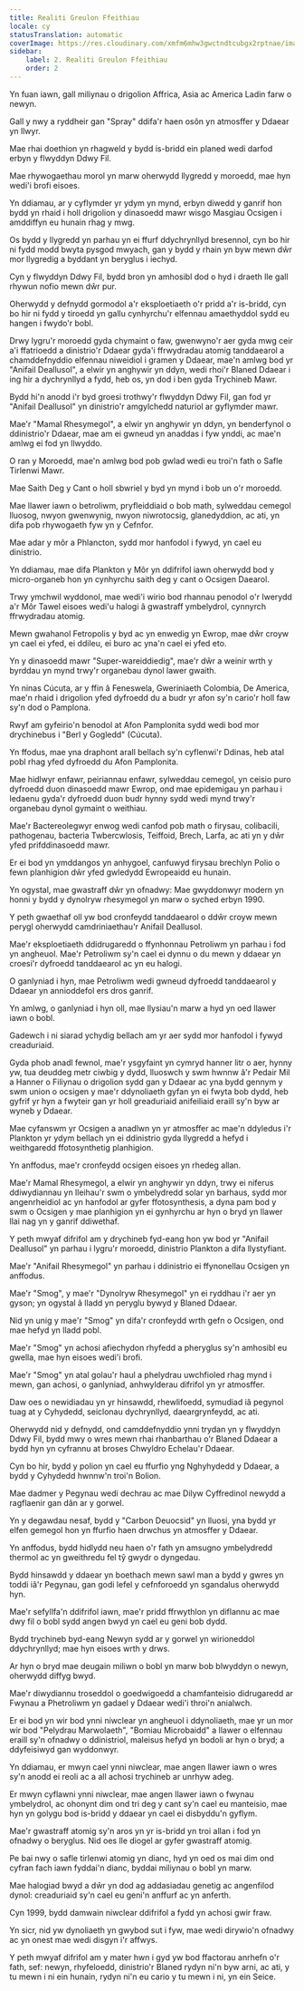 ```yaml
---
title: Realiti Greulon Ffeithiau
locale: cy
statusTranslation: automatic
coverImage: https://res.cloudinary.com/xmfm6mhw3gwctndtcubgx2rptnae/image/upload/v1741354419/small_cover_la_gran_rebelion_28716e29d2.webp
sidebar:
    label: 2. Realiti Greulon Ffeithiau
    order: 2
---
```

Yn fuan iawn, gall miliynau o drigolion Affrica, Asia ac America Ladin farw o newyn.

Gall y nwy a ryddheir gan "Spray" ddifa'r haen osôn yn atmosffer y Ddaear yn llwyr.

Mae rhai doethion yn rhagweld y bydd is-bridd ein planed wedi darfod erbyn y flwyddyn Ddwy Fil.

Mae rhywogaethau morol yn marw oherwydd llygredd y moroedd, mae hyn wedi'i brofi eisoes.

Yn ddiamau, ar y cyflymder yr ydym yn mynd, erbyn diwedd y ganrif hon bydd yn rhaid i holl drigolion y dinasoedd mawr wisgo Masgiau Ocsigen i amddiffyn eu hunain rhag y mwg.

Os bydd y llygredd yn parhau yn ei ffurf ddychrynllyd bresennol, cyn bo hir ni fydd modd bwyta pysgod mwyach, gan y bydd y rhain yn byw mewn dŵr mor llygredig a byddant yn beryglus i iechyd.

Cyn y flwyddyn Ddwy Fil, bydd bron yn amhosibl dod o hyd i draeth lle gall rhywun nofio mewn dŵr pur.

Oherwydd y defnydd gormodol a'r eksploetiaeth o'r pridd a'r is-bridd, cyn bo hir ni fydd y tiroedd yn gallu cynhyrchu'r elfennau amaethyddol sydd eu hangen i fwydo'r bobl.

Drwy lygru'r moroedd gyda chymaint o faw, gwenwyno'r aer gyda mwg ceir a'i ffatrioedd a dinistrio'r Ddaear gyda'i ffrwydradau atomig tanddaearol a chamddefnyddio elfennau niweidiol i gramen y Ddaear, mae'n amlwg bod yr "Anifail Deallusol", a elwir yn anghywir yn ddyn, wedi rhoi'r Blaned Ddaear i ing hir a dychrynllyd a fydd, heb os, yn dod i ben gyda Trychineb Mawr.

Bydd hi'n anodd i'r byd groesi trothwy'r flwyddyn Ddwy Fil, gan fod yr "Anifail Deallusol" yn dinistrio'r amgylchedd naturiol ar gyflymder mawr.

Mae'r "Mamal Rhesymegol", a elwir yn anghywir yn ddyn, yn benderfynol o ddinistrio'r Ddaear, mae am ei gwneud yn anaddas i fyw ynddi, ac mae'n amlwg ei fod yn llwyddo.

O ran y Moroedd, mae'n amlwg bod pob gwlad wedi eu troi'n fath o Safle Tirlenwi Mawr.

Mae Saith Deg y Cant o holl sbwriel y byd yn mynd i bob un o'r moroedd.

Mae llawer iawn o betroliwm, pryfleiddiaid o bob math, sylweddau cemegol lluosog, nwyon gwenwynig, nwyon niwrotocsig, glanedyddion, ac ati, yn difa pob rhywogaeth fyw yn y Cefnfor.

Mae adar y môr a Phlancton, sydd mor hanfodol i fywyd, yn cael eu dinistrio.

Yn ddiamau, mae difa Plankton y Môr yn ddifrifol iawn oherwydd bod y micro-organeb hon yn cynhyrchu saith deg y cant o Ocsigen Daearol.

Trwy ymchwil wyddonol, mae wedi'i wirio bod rhannau penodol o'r Iwerydd a'r Môr Tawel eisoes wedi'u halogi â gwastraff ymbelydrol, cynnyrch ffrwydradau atomig.

Mewn gwahanol Fetropolis y byd ac yn enwedig yn Ewrop, mae dŵr croyw yn cael ei yfed, ei ddileu, ei buro ac yna'n cael ei yfed eto.

Yn y dinasoedd mawr "Super-wareiddiedig", mae'r dŵr a weinir wrth y byrddau yn mynd trwy'r organebau dynol lawer gwaith.

Yn ninas Cúcuta, ar y ffin â Feneswela, Gweriniaeth Colombia, De America, mae'n rhaid i drigolion yfed dyfroedd du a budr yr afon sy'n cario'r holl faw sy'n dod o Pamplona.

Rwyf am gyfeirio'n benodol at Afon Pamplonita sydd wedi bod mor drychinebus i "Berl y Gogledd" (Cúcuta).

Yn ffodus, mae yna draphont arall bellach sy'n cyflenwi'r Ddinas, heb atal pobl rhag yfed dyfroedd du Afon Pamplonita.

Mae hidlwyr enfawr, peiriannau enfawr, sylweddau cemegol, yn ceisio puro dyfroedd duon dinasoedd mawr Ewrop, ond mae epidemigau yn parhau i ledaenu gyda'r dyfroedd duon budr hynny sydd wedi mynd trwy'r organebau dynol gymaint o weithiau.

Mae'r Bactereolegwyr enwog wedi canfod pob math o firysau, colibacili, pathogenau, bacteria Twbercwlosis, Teiffoid, Brech, Larfa, ac ati yn y dŵr yfed prifddinasoedd mawr.

Er ei bod yn ymddangos yn anhygoel, canfuwyd firysau brechlyn Polio o fewn planhigion dŵr yfed gwledydd Ewropeaidd eu hunain.

Yn ogystal, mae gwastraff dŵr yn ofnadwy: Mae gwyddonwyr modern yn honni y bydd y dynolryw rhesymegol yn marw o syched erbyn 1990.

Y peth gwaethaf oll yw bod cronfeydd tanddaearol o ddŵr croyw mewn perygl oherwydd camdriniaethau'r Anifail Deallusol.

Mae'r eksploetiaeth ddidrugaredd o ffynhonnau Petroliwm yn parhau i fod yn angheuol. Mae'r Petroliwm sy'n cael ei dynnu o du mewn y ddaear yn croesi'r dyfroedd tanddaearol ac yn eu halogi.

O ganlyniad i hyn, mae Petroliwm wedi gwneud dyfroedd tanddaearol y Ddaear yn annioddefol ers dros ganrif.

Yn amlwg, o ganlyniad i hyn oll, mae llysiau'n marw a hyd yn oed llawer iawn o bobl.

Gadewch i ni siarad ychydig bellach am yr aer sydd mor hanfodol i fywyd creaduriaid.

Gyda phob anadl fewnol, mae'r ysgyfaint yn cymryd hanner litr o aer, hynny yw, tua deuddeg metr ciwbig y dydd, lluoswch y swm hwnnw â'r Pedair Mil a Hanner o Filiynau o drigolion sydd gan y Ddaear ac yna bydd gennym y swm union o ocsigen y mae'r ddynoliaeth gyfan yn ei fwyta bob dydd, heb gyfrif yr hyn a fwyteir gan yr holl greaduriaid anifeiliaid eraill sy'n byw ar wyneb y Ddaear.

Mae cyfanswm yr Ocsigen a anadlwn yn yr atmosffer ac mae'n ddyledus i'r Plankton yr ydym bellach yn ei ddinistrio gyda llygredd a hefyd i weithgaredd ffotosynthetig planhigion.

Yn anffodus, mae'r cronfeydd ocsigen eisoes yn rhedeg allan.

Mae'r Mamal Rhesymegol, a elwir yn anghywir yn ddyn, trwy ei niferus ddiwydiannau yn lleihau'r swm o ymbelydredd solar yn barhaus, sydd mor angenrheidiol ac yn hanfodol ar gyfer ffotosynthesis, a dyna pam bod y swm o Ocsigen y mae planhigion yn ei gynhyrchu ar hyn o bryd yn llawer llai nag yn y ganrif ddiwethaf.

Y peth mwyaf difrifol am y drychineb fyd-eang hon yw bod yr "Anifail Deallusol" yn parhau i lygru'r moroedd, dinistrio Plankton a difa llystyfiant.

Mae'r "Anifail Rhesymegol" yn parhau i ddinistrio ei ffynonellau Ocsigen yn anffodus.

Mae'r "Smog", y mae'r "Dynolryw Rhesymegol" yn ei ryddhau i'r aer yn gyson; yn ogystal â lladd yn peryglu bywyd y Blaned Ddaear.

Nid yn unig y mae'r "Smog" yn difa'r cronfeydd wrth gefn o Ocsigen, ond mae hefyd yn lladd pobl.

Mae'r "Smog" yn achosi afiechydon rhyfedd a pheryglus sy'n amhosibl eu gwella, mae hyn eisoes wedi'i brofi.

Mae'r "Smog" yn atal golau'r haul a phelydrau uwchfioled rhag mynd i mewn, gan achosi, o ganlyniad, anhwylderau difrifol yn yr atmosffer.

Daw oes o newidiadau yn yr hinsawdd, rhewlifoedd, symudiad iâ pegynol tuag at y Cyhydedd, seiclonau dychrynllyd, daeargrynfeydd, ac ati.

Oherwydd nid y defnydd, ond camddefnyddio ynni trydan yn y flwyddyn Ddwy Fil, bydd mwy o wres mewn rhai rhanbarthau o'r Blaned Ddaear a bydd hyn yn cyfrannu at broses Chwyldro Echelau'r Ddaear.

Cyn bo hir, bydd y polion yn cael eu ffurfio yng Nghyhydedd y Ddaear, a bydd y Cyhydedd hwnnw'n troi'n Bolion.

Mae dadmer y Pegynau wedi dechrau ac mae Dilyw Cyffredinol newydd a ragflaenir gan dân ar y gorwel.

Yn y degawdau nesaf, bydd y "Carbon Deuocsid" yn lluosi, yna bydd yr elfen gemegol hon yn ffurfio haen drwchus yn atmosffer y Ddaear.

Yn anffodus, bydd hidlydd neu haen o'r fath yn amsugno ymbelydredd thermol ac yn gweithredu fel tŷ gwydr o dyngedau.

Bydd hinsawdd y ddaear yn boethach mewn sawl man a bydd y gwres yn toddi iâ'r Pegynau, gan godi lefel y cefnforoedd yn sgandalus oherwydd hyn.

Mae'r sefyllfa'n ddifrifol iawn, mae'r pridd ffrwythlon yn diflannu ac mae dwy fil o bobl sydd angen bwyd yn cael eu geni bob dydd.

Bydd trychineb byd-eang Newyn sydd ar y gorwel yn wirioneddol ddychrynllyd; mae hyn eisoes wrth y drws.

Ar hyn o bryd mae deugain miliwn o bobl yn marw bob blwyddyn o newyn, oherwydd diffyg bwyd.

Mae'r diwydiannu troseddol o goedwigoedd a chamfanteisio didrugaredd ar Fwynau a Phetroliwm yn gadael y Ddaear wedi'i throi'n anialwch.

Er ei bod yn wir bod ynni niwclear yn angheuol i ddynoliaeth, mae yr un mor wir bod "Pelydrau Marwolaeth", "Bomiau Microbaidd" a llawer o elfennau eraill sy'n ofnadwy o ddinistriol, maleisus hefyd yn bodoli ar hyn o bryd; a ddyfeisiwyd gan wyddonwyr.

Yn ddiamau, er mwyn cael ynni niwclear, mae angen llawer iawn o wres sy'n anodd ei reoli ac a all achosi trychineb ar unrhyw adeg.

Er mwyn cyflawni ynni niwclear, mae angen llawer iawn o fwynau ymbelydrol, ac ohonynt dim ond tri deg y cant sy'n cael eu manteisio, mae hyn yn golygu bod is-bridd y ddaear yn cael ei disbyddu'n gyflym.

Mae'r gwastraff atomig sy'n aros yn yr is-bridd yn troi allan i fod yn ofnadwy o beryglus. Nid oes lle diogel ar gyfer gwastraff atomig.

Pe bai nwy o safle tirlenwi atomig yn dianc, hyd yn oed os mai dim ond cyfran fach iawn fyddai'n dianc, byddai miliynau o bobl yn marw.

Mae halogiad bwyd a dŵr yn dod ag addasiadau genetig ac angenfilod dynol: creaduriaid sy'n cael eu geni'n anffurf ac yn anferth.

Cyn 1999, bydd damwain niwclear ddifrifol a fydd yn achosi gwir fraw.

Yn sicr, nid yw dynoliaeth yn gwybod sut i fyw, mae wedi dirywio'n ofnadwy ac yn onest mae wedi disgyn i'r affwys.

Y peth mwyaf difrifol am y mater hwn i gyd yw bod ffactorau anrhefn o'r fath, sef: newyn, rhyfeloedd, dinistrio'r Blaned rydyn ni'n byw arni, ac ati, y tu mewn i ni ein hunain, rydyn ni'n eu cario y tu mewn i ni, yn ein Seice.

